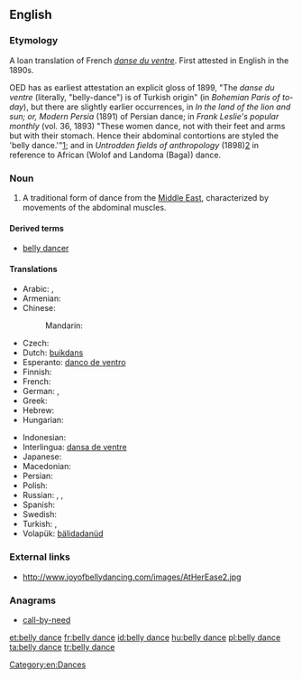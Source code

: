 {{wikipedia|belly dance}}
==English==

===Etymology===
A loan translation of French ''[[danse du ventre]]''. First attested in English in the 1890s.

OED has as earliest attestation an explicit gloss of 1899,  "The ''danse du ventre'' (literally, "belly-dance") is of Turkish origin" (in ''Bohemian Paris of to-day''), but there are slightly earlier occurrences, in ''In the land of the lion and sun; or, Modern Persia'' (1891) of Persian dance; in
''Frank Leslie's popular monthly'' (vol. 36, 1893) "These women dance, not with their feet and arms but with their stomach. Hence their abdominal contortions are styled the 'belly dance.'"[http://books.google.com/books?id=CL3QAAAAMAAJ&q=%22belly-dance%22&dq=%22belly-dance%22&hl=en&ei=l4tGTdPIO4Wq8QPlluGuCQ&sa=X&oi=book_result&ct=result&resnum=5&ved=0CFAQ6AEwBA];
and in  ''Untrodden fields of anthropology'' (1898)[http://books.google.com/books?id=-FgFAQAAIAAJ&q=%22belly-dance%22&dq=%22belly-dance%22&hl=en&ei=sopGTY73N4qV8QPK_sSmCQ&sa=X&oi=book_result&ct=result&resnum=4&ved=0CE0Q6AEwAw] in reference to African (Wolof and Landoma (Baga)) dance.

===Noun===
{{en-noun|head=[[belly]] [[dance]]}}

# A traditional form of dance from the [[Middle East]], characterized by movements of the abdominal muscles.

====Derived terms====
* [[belly dancer]]

====Translations====
{{trans-top|form of dance}}
* Arabic: {{t|ar|رقص شرقي|m|tr=raqṣ šarkiyy}} {{qualifier|oriental dance}},  {{t|ar|رقص بلدي|m|tr=raqṣ baladiyy}}  {{qualifier|national dance}}
* Armenian: {{t|hy|պորտապար|tr=portapar}}
* Chinese:
*: Mandarin:  {{t+|cmn|肚皮舞|tr=dùpí wǔ|sc=Hani}}
* Czech: {{t|cs|břišní tanec|m}}
* Dutch: [[buikdans]]
* Esperanto: [[danco de ventro]]
* Finnish: {{t|fi|vatsatanssi}}
* French: {{t+|fr|danse du ventre|f}}
* German: {{t|de|Bauchtanz|m}},  {{t|de|orientalischer Tanz|m}}
* Greek: {{t|el|χορός οριεντάλ|m|tr=chorós orientál}}
* Hebrew: {{t|he|מחול מזרחי}}
* Hungarian: {{t+|hu|hastánc}}
{{trans-mid}}
* Indonesian: {{t|id|tari perut}}
* Interlingua: [[dansa de ventre]]
* Japanese: {{t|ja|ベリーダンス|tr=berīdansu}}
* Macedonian: {{t|mk|стомачен танц|m|tr=stómačen tanc}}
* Persian: {{t|fa|رقص عربی|tr=raqs 'arabi}} {{qualifier|Arabic dance}}
* Polish: {{t+|pl|taniec brzucha|m}}
* Russian: {{t+|ru|танец живота|m|tr=tánec životá}},  {{t|ru|беллидэнс|m|tr=bɛllidéns}}, {{t+|ru|беллиданс|m|tr=bɛllidáns|sc=Cyrl}}
* Spanish: {{t|es|danza del vientre|f}}
* Swedish: {{t|sv|magdans|c}}
* Turkish: {{t+|tr|göbek dansı}},  {{t+|tr|oryantal}}
* Volapük: [[bälidadanüd]]
{{trans-bottom}}

===External links===
* http://www.joyofbellydancing.com/images/AtHerEase2.jpg

===Anagrams===
* [[call-by-need#English|call-by-need]]

[[Category:en:Dances]]

[[et:belly dance]]
[[fr:belly dance]]
[[id:belly dance]]
[[hu:belly dance]]
[[pl:belly dance]]
[[ta:belly dance]]
[[tr:belly dance]]